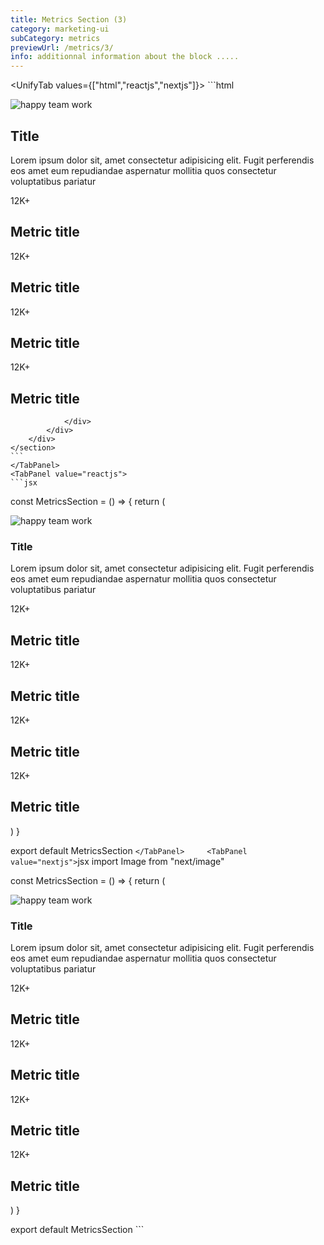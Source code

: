 ```yaml
---
title: Metrics Section (3)
category: marketing-ui
subCategory: metrics
previewUrl: /metrics/3/
info: additionnal information about the block .....
---
```

<UnifyTab values={["html","reactjs","nextjs"]}>
    <TabPanel value="html">
    ```html
    <section class="py-24">
        <div class="max-w-7xl mx-auto px-5 sm:px-10 md:px-12 lg:px-5 flex gap-16 flex-col md:flex-row md:items-center">
            <img src="/images/happy-work.webp" alt="happy team work" class="w-full h-auto md:w-1/2 md:h-full object-cover rounded-lg order-2 md:order-1">
            <div class="space-y-10 md:order-2">
                <h1 class="text-3xl font-bold text-gray-900 dark:text-white capitalize">Title</h1>
                <p class="text-gray-700 dark:text-gray-300">
                    Lorem ipsum dolor sit, amet consectetur adipisicing elit. Fugit perferendis eos amet eum repudiandae aspernatur mollitia quos consectetur voluptatibus pariatur 
                </p>
                <div class="grid sm:grid-cols-2 gap-4 text-center text-gray-700 dark:text-gray-300 children:space-y-3 children:bg-gray-100 dark:children:bg-gray-900 children:p-4 children:rounded-lg">
                    <div class="">
                        <span class="font-semibold text-2xl md:text-4xl text-sky-600 dark:text-sky-500">
                            12K+
                        </span>
                        <h2 class="text-gray-800 dark:text-gray-200 font-medium">
                            Metric title
                        </h2>
                    </div>
                    <div class="">
                        <span class="font-semibold text-2xl md:text-4xl text-sky-600 dark:text-sky-500">
                            12K+
                        </span>
                        <h2 class="text-gray-800 dark:text-gray-200 font-medium">
                            Metric title
                        </h2>
                    </div>
                    <div class="">
                        <span class="font-semibold text-2xl md:text-4xl text-sky-600 dark:text-sky-500">
                            12K+
                        </span>
                        <h2 class="text-gray-800 dark:text-gray-200 font-medium">
                            Metric title
                        </h2>
                    </div>
                    <div class="">
                        <span class="font-semibold text-2xl md:text-4xl text-sky-600 dark:text-sky-500">
                            12K+
                        </span>
                        <h2 class="text-gray-800 dark:text-gray-200 font-medium">
                            Metric title
                        </h2>
                    </div>
                    
                </div>
            </div>
        </div>
    </section>
    ```
    </TabPanel>
    <TabPanel value="reactjs">
    ```jsx
const MetricsSection = () => {
    return (
        <section className="py-24">
            <div className="max-w-7xl mx-auto px-5 sm:px-10 md:px-12 lg:px-5 flex gap-16 flex-col md:flex-row md:items-center">
                <img src="/images/happy-work.webp" alt="happy team work" className="w-full h-auto md:w-1/2 md:h-full object-cover rounded-lg order-2 md:order-1" />
                <div className="space-y-10 md:order-2">
                    <h1 className="text-3xl font-bold text-gray-900 dark:text-white capitalize">Title</h1>
                    <p className="text-gray-700 dark:text-gray-300">
                        Lorem ipsum dolor sit, amet consectetur adipisicing elit. Fugit perferendis eos amet eum repudiandae aspernatur mollitia quos consectetur voluptatibus pariatur
                    </p>
                    <div className="grid sm:grid-cols-2 gap-4 text-center text-gray-700 dark:text-gray-300 children:space-y-3 children:bg-gray-100 dark:children:bg-gray-900 children:p-4 children:rounded-lg">
                        <div className>
                            <span className="font-semibold text-2xl md:text-4xl text-sky-600 dark:text-sky-500">
                                12K+
                            </span>
                            <h2 className="text-gray-800 dark:text-gray-200 font-medium">
                                Metric title
                            </h2>
                        </div>
                        <div className>
                            <span className="font-semibold text-2xl md:text-4xl text-sky-600 dark:text-sky-500">
                                12K+
                            </span>
                            <h2 className="text-gray-800 dark:text-gray-200 font-medium">
                                Metric title
                            </h2>
                        </div>
                        <div className>
                            <span className="font-semibold text-2xl md:text-4xl text-sky-600 dark:text-sky-500">
                                12K+
                            </span>
                            <h2 className="text-gray-800 dark:text-gray-200 font-medium">
                                Metric title
                            </h2>
                        </div>
                        <div className>
                            <span className="font-semibold text-2xl md:text-4xl text-sky-600 dark:text-sky-500">
                                12K+
                            </span>
                            <h2 className="text-gray-800 dark:text-gray-200 font-medium">
                                Metric title
                            </h2>
                        </div>
                    </div>
                </div>
            </div>
        </section>
    )
}

export default MetricsSection
    ```
    </TabPanel>    
    <TabPanel value="nextjs">
    ```jsx
import Image from "next/image"

const MetricsSection = () => {
    return (
        <section className="py-24">
            <div className="max-w-7xl mx-auto px-5 sm:px-10 md:px-12 lg:px-5 flex gap-16 flex-col md:flex-row md:items-center">
                <Image src="/images/happy-work.webp" width={1900} height={1200} alt="happy team work" className="w-full h-auto md:w-1/2 md:h-full object-cover rounded-lg order-2 md:order-1" />
                <div className="space-y-10 md:order-2">
                    <h1 className="text-3xl font-bold text-gray-900 dark:text-white capitalize">Title</h1>
                    <p className="text-gray-700 dark:text-gray-300">
                        Lorem ipsum dolor sit, amet consectetur adipisicing elit. Fugit perferendis eos amet eum repudiandae aspernatur mollitia quos consectetur voluptatibus pariatur
                    </p>
                    <div className="grid sm:grid-cols-2 gap-4 text-center text-gray-700 dark:text-gray-300 children:space-y-3 children:bg-gray-100 dark:children:bg-gray-900 children:p-4 children:rounded-lg">
                        <div className>
                            <span className="font-semibold text-2xl md:text-4xl text-sky-600 dark:text-sky-500">
                                12K+
                            </span>
                            <h2 className="text-gray-800 dark:text-gray-200 font-medium">
                                Metric title
                            </h2>
                        </div>
                        <div className>
                            <span className="font-semibold text-2xl md:text-4xl text-sky-600 dark:text-sky-500">
                                12K+
                            </span>
                            <h2 className="text-gray-800 dark:text-gray-200 font-medium">
                                Metric title
                            </h2>
                        </div>
                        <div className>
                            <span className="font-semibold text-2xl md:text-4xl text-sky-600 dark:text-sky-500">
                                12K+
                            </span>
                            <h2 className="text-gray-800 dark:text-gray-200 font-medium">
                                Metric title
                            </h2>
                        </div>
                        <div className>
                            <span className="font-semibold text-2xl md:text-4xl text-sky-600 dark:text-sky-500">
                                12K+
                            </span>
                            <h2 className="text-gray-800 dark:text-gray-200 font-medium">
                                Metric title
                            </h2>
                        </div>
                    </div>
                </div>
            </div>
        </section>
    )
}

export default MetricsSection
    ```
    </TabPanel>
</UnifyTab>

